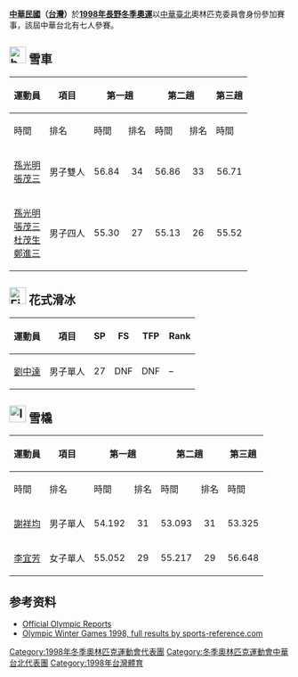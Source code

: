 {{Infobox Country Olympics
|NOC=TPE
|games=1998年冬季
|competitors=7
|sports=3
|flagbearer=
|officials=
}}
'''[[中華民國|中華民國]]（[[台灣|台灣]]）'''於'''[[1998年冬季奧林匹克運動會|1998年長野冬季奧運]]'''以[[中華臺北|中華臺北]]奧林匹克委員會身份參加賽事，該屆中華台北有七人參賽。

==[[File:bobsleigh_pictogram.svg|30px]] 雪車==
{{main|1998年冬季奧林匹克運動會雪車比賽}}

{|class="wikitable" border="1" style="font-size:90%"
|-
!rowspan="2"|運動員
!rowspan="2"|項目
!colspan="2"|第一趟
!colspan="2"|第二趟
!colspan="2"|第三趟
!colspan="2"|第四趟
!colspan="2"|總計
|-
!時間
!排名
!時間
!排名
!時間
!排名
!時間
!排名
!時間
!排名
|-
|[[孫光明|孫光明]]<br />[[張茂三|張茂三]]
|男子雙人
|align="center"|56.84
|align="center"|34
|align="center"|56.86
|align="center"|33
|align="center"|56.71
|align="center"|33
|align="center"|56.93
|align="center"|35
|align="center"|3:47.34
|align="center"|34
|-
|[[孫光明|孫光明]]<br />[[張茂三|張茂三]]<br />[[杜茂生|杜茂生]]<br />[[鄭進三|鄭進三]]
|男子四人
|align="center"|55.30
|align="center"|27
|align="center"|55.13
|align="center"|26
|align="center"|55.52
|align="center"|26
|colspan=2{{n/a}}
|align="center"|2:45.95
|align="center"|26
|}

==[[File:Figure_skating_pictogram.svg|30px]] 花式滑冰==
{{main|1998年冬季奧林匹克運動會花式滑冰比賽}}

{|class="wikitable" border="1" style="font-size:90%"
|-
!運動員
!項目
!SP
!FS
!TFP
!Rank
|- align=center
|align=left| [[劉中達|劉中達]]
|男子單人
|27
|DNF
|DNF
|–
|}

==[[File:luge_pictogram.svg|30px]] 雪橇==
{{main|1998年冬季奧林匹克運動會雪橇比賽}}

{|class="wikitable" border="1" style="font-size:90%"
|-
!rowspan="2"|運動員
!rowspan="2"|項目
!colspan="2"|第一趟
!colspan="2"|第二趟
!colspan="2"|第三趟
!colspan="2"|第四趟
!colspan="2"|總計
|-
!時間
!排名
!時間
!排名
!時間
!排名
!時間
!排名
!時間
!排名
|-
|[[謝祥均|謝祥均]]
|男子單人
|align="center"|54.192
|align="center"|31
|align="center"|53.093
|align="center"|31
|align="center"|53.325
|align="center"|29
|align="center"|54.159
|align="center"|30
|align="center"|3:34.769
|align="center"|30
|-
|[[李宜芳|李宜芳]]
|女子單人
|align="center"|55.052
|align="center"|29
|align="center"|55.217
|align="center"|29
|align="center"|56.648
|align="center"|29
|align="center"|53.117
|align="center"|27
|align="center"|3:40.034
|align="center"|29
|}

==参考资料==
*[https://web.archive.org/web/20070612020125/http://www.la84foundation.org/5va/reports_frmst.htm Official Olympic Reports]
* [https://web.archive.org/web/20200417040452/https://www.sports-reference.com/olympics/winter/1998/ Olympic Winter Games 1998, full results by sports-reference.com]

{{Country at games navbox|TPE|奧林匹克運動會}}

[[Category:1998年冬季奧林匹克運動會代表團|Category:1998年冬季奧林匹克運動會代表團]]
[[Category:冬季奧林匹克運動會中華台北代表團|Category:冬季奧林匹克運動會中華台北代表團]]
[[Category:1998年台灣體育|Category:1998年台灣體育]]